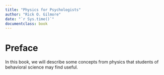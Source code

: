 ```yaml
---
title: "Physics for Psychologists"
author: "Rick O. Gilmore"
date: "`r Sys.time()`"
documentclass: book
---
```


# Preface {-}

In this book, we will describe some concepts from physics that students of behavioral science may find useful.